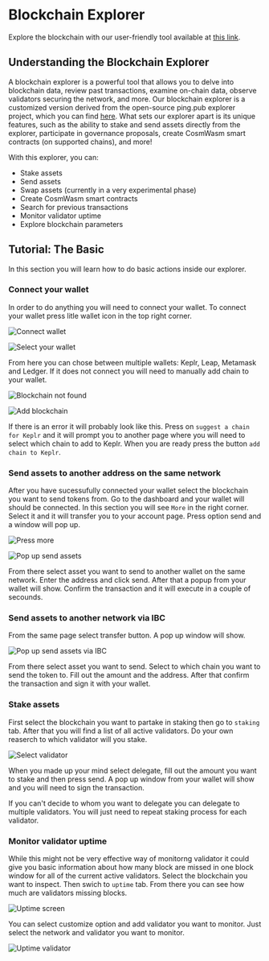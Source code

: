 
# Blockchain Explorer

Explore the blockchain with our user-friendly tool available at 
[this link](https://explorer.cogwheel.zone).

## Understanding the Blockchain Explorer

A blockchain explorer is a powerful tool that allows you to delve into blockchain data, 
review past transactions, examine on-chain data, observe validators securing the network, 
and more. Our blockchain explorer is a customized version derived from the open-source ping.pub 
explorer project, which you can find [here](https://github.com/ping-pub/explorer). What sets our 
explorer apart is its unique features, such as the ability to stake and send assets directly from 
the explorer, participate in governance proposals, create CosmWasm smart contracts (on supported 
chains), and more!

With this explorer, you can:

- Stake assets
- Send assets
- Swap assets (currently in a very experimental phase)
- Create CosmWasm smart contracts
- Search for previous transactions
- Monitor validator uptime
- Explore blockchain parameters

## Tutorial: The Basic

In this section you will learn how to do basic actions inside our 
explorer. 

### Connect your wallet

In order to do anything you will need to connect your wallet. To 
connect your wallet press litle wallet icon in the top right corner.

![Connect wallet](/assets/connectWallet.webp)

![Select your wallet](/assets/selectWallet.webp)

From here you can chose between multiple wallets: Keplr, Leap, 
Metamask and Ledger. If it does not connect you will 
need to manually add chain to your wallet.

![Blockchain not found](/assets/addBlockchain.webp)

![Add blockchain](/assets/addTheChain.webp)

If there is an error it will probably look like this. 
Press on `suggest a chain for Keplr` and it will prompt you to another 
page where you will need to select which chain to add to Keplr.
When you are ready press the button `add chain to Keplr`.

### Send assets to another address on the same network

After you have sucessufully connected your wallet select the blockchain 
you want to send tokens from. Go to the dashboard and your wallet will 
should be connected. In this section you will see `More` in the right 
corner. Select it and it will transfer you to your account page. Press 
option send and a window will pop up. 

![Press more](/assets/selectMore.webp)

![Pop up send assets](/assets/sendAssets.webp)

From there select asset you want to send to another wallet 
on the same network. Enter the address and click send. After that
a popup from your wallet will show. Confirm the transaction and it
will execute in a couple of secounds.

### Send assets to another network via IBC

From the same page select transfer button. A pop up window will show.

![Pop up send assets via IBC](/assets/sendAssetsIBC.webp)

From there select asset you want to send. Select to which chain you
want to send the token to. Fill out the amount and the address.
After that confirm the transaction and sign it with your wallet.

### Stake assets

First select the blockchain you want to partake in staking
then go to `staking` tab. After that you will find a list of all 
active validators. Do your own reaserch to which validator will you
stake. 

![Select validator](/assets/stake.webp)

When you made up your mind select delegate, fill out the amount you 
want to stake and then press send. A pop up window from your wallet
will show and you will need to sign the transaction.

 
<Callout type="info" emoji="ℹ️">
  If you can't decide to whom you want to delegate you can delegate
  to multiple validators. You will just need to repeat staking process
  for each validator.
</Callout>

### Monitor validator uptime

While this might not be very effective way of monitorng validator it
could give you basic information about how many block are missed in
one block window for all of the current active validators. Select the
blockchain you want to inspect. Then swich to `uptime` tab. From there
you can see how much are validators missing blocks. 

![Uptime screen](/assets/uptime.webp)

You can select customize option and add validator you want to monitor.
Just select the network and validator you want to monitor.

![Uptime validator](/assets/uptimeValidator.webp)